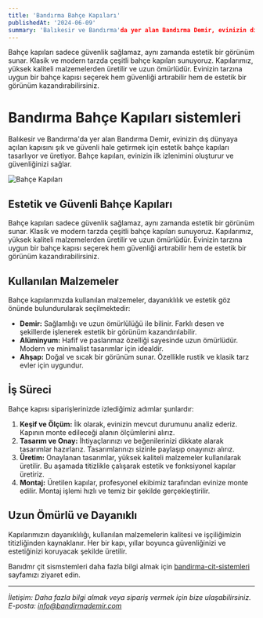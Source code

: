 ```yaml
---
title: 'Bandırma Bahçe Kapıları'
publishedAt: '2024-06-09'
summary: 'Balıkesir ve Bandırma'da yer alan Bandırma Demir, evinizin dış dünyaya açılan kapısını şık ve güvenli hale getirmek için estetik bahçe kapıları tasarlıyor ve üretiyor. Bahçe kapıları, evinizin ilk izlenimini oluşturur ve güvenliğinizi sağlar..'
---
```


Bahçe kapıları sadece güvenlik sağlamaz, aynı zamanda estetik bir görünüm sunar. Klasik ve modern tarzda çeşitli bahçe kapıları sunuyoruz. Kapılarımız, yüksek kaliteli malzemelerden üretilir ve uzun ömürlüdür. Evinizin tarzına uygun bir bahçe kapısı seçerek hem güvenliği artırabilir hem de estetik bir görünüm kazandırabilirsiniz.

# Bandırma Bahçe Kapıları sistemleri

Balıkesir ve Bandırma'da yer alan Bandırma Demir, evinizin dış dünyaya açılan kapısını şık ve güvenli hale getirmek için estetik bahçe kapıları tasarlıyor ve üretiyor. Bahçe kapıları, evinizin ilk izlenimini oluşturur ve güvenliğinizi sağlar.


![Bahçe Kapıları](/demir-dograma.png)


## Estetik ve Güvenli Bahçe Kapıları

Bahçe kapıları sadece güvenlik sağlamaz, aynı zamanda estetik bir görünüm sunar. Klasik ve modern tarzda çeşitli bahçe kapıları sunuyoruz. Kapılarımız, yüksek kaliteli malzemelerden üretilir ve uzun ömürlüdür. Evinizin tarzına uygun bir bahçe kapısı seçerek hem güvenliği artırabilir hem de estetik bir görünüm kazandırabilirsiniz.

## Kullanılan Malzemeler

Bahçe kapılarımızda kullanılan malzemeler, dayanıklılık ve estetik göz önünde bulundurularak seçilmektedir:
- **Demir:** Sağlamlığı ve uzun ömürlülüğü ile bilinir. Farklı desen ve şekillerde işlenerek estetik bir görünüm kazandırılabilir.
- **Alüminyum:** Hafif ve paslanmaz özelliği sayesinde uzun ömürlüdür. Modern ve minimalist tasarımlar için idealdir.
- **Ahşap:** Doğal ve sıcak bir görünüm sunar. Özellikle rustik ve klasik tarz evler için uygundur.

## İş Süreci

Bahçe kapısı siparişlerinizde izlediğimiz adımlar şunlardır:
1. **Keşif ve Ölçüm:** İlk olarak, evinizin mevcut durumunu analiz ederiz. Kapının monte edileceği alanın ölçümlerini alırız.
2. **Tasarım ve Onay:** İhtiyaçlarınızı ve beğenilerinizi dikkate alarak tasarımlar hazırlarız. Tasarımlarınızı sizinle paylaşıp onayınızı alırız.
3. **Üretim:** Onaylanan tasarımlar, yüksek kaliteli malzemeler kullanılarak üretilir. Bu aşamada titizlikle çalışarak estetik ve fonksiyonel kapılar üretiriz.
4. **Montaj:** Üretilen kapılar, profesyonel ekibimiz tarafından evinize monte edilir. Montaj işlemi hızlı ve temiz bir şekilde gerçekleştirilir.

## Uzun Ömürlü ve Dayanıklı

Kapılarımızın dayanıklılığı, kullanılan malzemelerin kalitesi ve işçiliğimizin titizliğinden kaynaklanır. Her bir kapı, yıllar boyunca güvenliğinizi ve estetiğinizi koruyacak şekilde üretilir.

Banıdmr çit sismstemleri daha fazla bilgi almak için [bandirma-cit-sistemleri](bandirma-cit-sistemleri) sayfamızı ziyaret edin.

---

*İletişim: Daha fazla bilgi almak veya sipariş vermek için bize ulaşabilirsiniz. E-posta: info@bandirmademir.com*